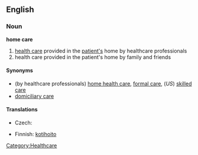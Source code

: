 ==English==
{{wikipedia}}

===Noun===
'''home care'''

# [[health care]] provided in the [[patient|patient's]] home by healthcare professionals
# health care provided in the patient's home by family and friends

====Synonyms====
* (by healthcare professionals) [[home health care]], [[formal care]], (''US'') [[skilled care]]
* [[domiciliary care]]

====Translations====
{{trans-top|health care provided in the patient's home by healthcare professionals}}
* Czech: {{t|cs|domácí péče|f}}
{{trans-mid}}
* Finnish: [[kotihoito]]
{{trans-bottom}}

{{trans-top|health care provided in the patient's home by family and friends}}
{{trans-mid}}
{{trans-bottom}}

[[Category:Healthcare]]